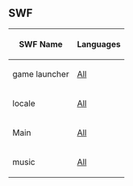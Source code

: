 

==SWF==
<center>
{|class="wikitable" border="1"
!SWF Name
!Languages
|-
|game launcher||[[Media:ClientGame launcher 3.swf|All]]
|-
|locale||[[Media:GamesChaseLangEnLocale.swf|All]]
|-
|Main||[[Media:GamesCpPartyGamesBounceMain.swf|All]]
|-
|music||[[Media:Music395.swf|All]]
|}
</center>